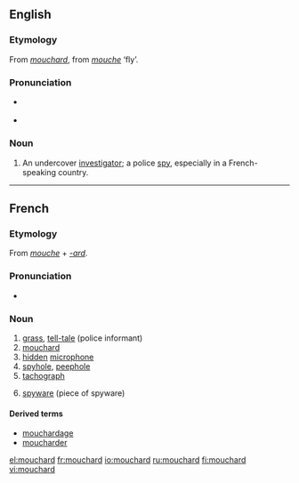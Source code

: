 ==English==

===Etymology===
From {{etyl|fr}} ''[[#French|mouchard]]'', from ''[[mouche]]'' ‘fly’.

===Pronunciation===
* {{a|UK}} {{IPA|/ˈmuːʃɑː/}}
* {{a|US}} {{IPA|/muˈʃɑɻd/}}

===Noun===
{{en-noun}}

# An undercover [[investigator]]; a police [[spy]], especially in a French-speaking country.

----

==French==

===Etymology===
From ''[[mouche]]'' + ''[[-ard]]''.

===Pronunciation===
* {{IPA|/muʃaʁ/|lang=fr}}

===Noun===
{{fr-noun|m}}

# [[grass]], [[tell-tale]] (police informant)
# [[#English|mouchard]]
# [[hidden]] [[microphone]]
# [[spyhole]], [[peephole]]
# [[tachograph]]
# {{computing|lang=fr}} [[spyware]] (piece of spyware)

====Derived terms====
* [[mouchardage]]
* [[moucharder]]

[[el:mouchard]]
[[fr:mouchard]]
[[io:mouchard]]
[[ru:mouchard]]
[[fi:mouchard]]
[[vi:mouchard]]